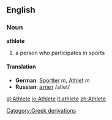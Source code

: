 ==English==
===Noun===
'''athlete'''
#a person who participates in sports
====Translation====
*'''German''': [[Sportler]] ''m'', [[Athlet]] ''m''
*'''Russian''': [[атлет]] /atlet/


[[Category:Greek derivations]]

[[gl:Athlete]]
[[io:Athlete]]
[[it:athlete]]
[[zh:Athlete]]